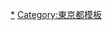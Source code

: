 {{Navbox
|name=品川區的町名
|state = {{{state|autocollapse}}}
|titlestyle = background:#efefef;
|bodystyle = background:#f9f9f9;
|groupstyle = background:#efefef;vertical-align:top;padding:0.125em 0.25em;
|liststyle = width:auto;
|oddstyle = background:#fcfcfc;
|evenstyle =
|title={{flagicon image|Flag of Shinagawa, Tokyo.svg}} [[品川區]]町名
|group1=[[品川 (東京都)|品川]]地域
|list1=[[北品川]] &#124; [[西品川]] &#124; [[東品川]] &#124; [[廣町 (品川區)|廣町]] &#124; [[南品川]]
|group2=大井地域
|list2=[[大井 (品川區)|大井]] &#124; [[勝島]] &#124; [[西大井]] &#124; [[東大井]] &#124; [[南大井]]
|group3=大崎地域
|list3=[[大崎 (品川區)|大崎]] &#124; [[上大崎]] &#124; [[西五反田]] &#124; [[東五反田]]
|group4=荏原地域
|list4=[[荏原 (品川區)|荏原]] &#124; [[小山 (品川區)|小山]] &#124; [[小山台]] &#124; [[戶越]] &#124; [[中延]] &#124; [[西中延]] &#124; [[旗之台]] &#124; [[東中延]] &#124; [[平塚 (品川區)|平塚]] &#124; [[二葉 (品川區)|二葉]] &#124; [[豐町 (品川區)|豐町]]
|group5=八潮地域
|list5=[[東八潮]] &#124; [[八潮 (品川區)|八潮]]
}}<noinclude>
[[Category:品川區町名|*]]
[[Category:東京都模板]]
</noinclude>